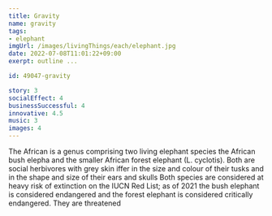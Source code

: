 ```yaml
---
title: Gravity
name: gravity
tags: 
- elephant 
imgUrl: /images/livingThings/each/elephant.jpg
date: 2022-07-08T11:01:22+09:00
exerpt: outline ...

id: 49047-gravity

story: 3
socialEffect: 4
businessSuccessful: 4
innovative: 4.5
music: 3
images: 4
---
```



The African is a genus comprising two living elephant species  the African bush elepha and the smaller African forest elephant (L. cyclotis). Both are social herbivores with grey skin iffer in the size and colour of their tusks and in the shape and size of their ears and skulls Both species are considered at heavy risk of extinction on the IUCN Red List; as of 2021 the bush elephant is considered endangered and the forest elephant is considered critically endangered. They are threatened